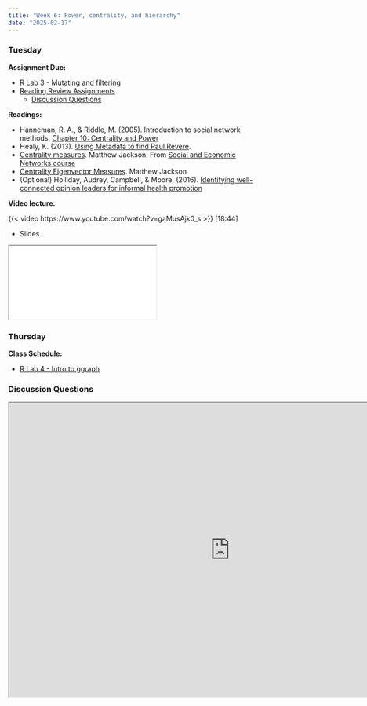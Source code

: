 ```yaml
---
title: "Week 6: Power, centrality, and hierarchy"
date: "2025-02-17"
---
```


### Tuesday

**Assignment Due:**

* [R Lab 3 - Mutating and filtering](/assignments/r_lab_3_%E2%80%93_mutating_and_filtering.qmd)
* [Reading Review Assignments](/syllabus/syllabus.qmd#reading-review-assignments)
    * [Discussion Questions](#discussion-questions)

**Readings:** 

* Hanneman, R. A., & Riddle, M. (2005). Introduction to social network methods. [Chapter 10: Centrality and Power](https://faculty.ucr.edu/~hanneman/nettext/C10_Centrality.html)
* Healy, K. (2013). [Using Metadata to find Paul Revere](https://web.archive.org/web/20240915232105/https://kieranhealy.org/blog/archives/2013/06/09/using-metadata-to-find-paul-revere/).
* [Centrality measures](https://www.youtube.com/watch?v=0unzqsPaPk8). Matthew Jackson. From [Social and Economic Networks course](https://www.youtube.com/channel/UCCnG8fKY45aH73ahmGK2xcg)
* [Centrality Eigenvector Measures](https://www.youtube.com/watch?v=q8oBWwS2wAQ). Matthew Jackson
* (Optional) Holliday, Audrey, Campbell, & Moore, (2016). [Identifying well-connected opinion leaders for informal health promotion](https://www.ncbi.nlm.nih.gov/pmc/articles/PMC4898141/)

**Video lecture:**

{{< video https://www.youtube.com/watch?v=gaMusAjk0_s >}} [18:44]

* Slides

<iframe class='slide-deck' src="/lectures/content_lectures/centrality.html"></iframe>


### Thursday

**Class Schedule:**

* [R Lab 4 - Intro to ggraph](/assignments/r_lab_4_%E2%80%93_intro_to_ggraph.qmd)

### Discussion Questions

<iframe src="https://pollev-embeds.com/discourses/Hq0pXTw4Jd3XeIFYiBjpb/respond" width="900px" height="600px"></iframe>